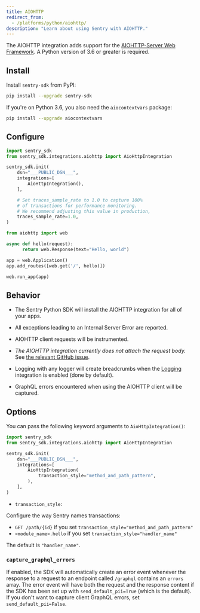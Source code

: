 ```yaml
---
title: AIOHTTP
redirect_from:
  - /platforms/python/aiohttp/
description: "Learn about using Sentry with AIOHTTP."
---
```


The AIOHTTP integration adds support for the [AIOHTTP-Server Web
Framework](https://docs.aiohttp.org/en/stable/web.html). A Python version of
3.6 or greater is required.

## Install

Install `sentry-sdk` from PyPI:

```bash
pip install --upgrade sentry-sdk
```

If you're on Python 3.6, you also need the `aiocontextvars` package:

```bash
pip install --upgrade aiocontextvars
```

## Configure

<SignInNote />

```python
import sentry_sdk
from sentry_sdk.integrations.aiohttp import AioHttpIntegration

sentry_sdk.init(
    dsn="___PUBLIC_DSN___",
    integrations=[
        AioHttpIntegration(),
    ],

    # Set traces_sample_rate to 1.0 to capture 100%
    # of transactions for performance monitoring.
    # We recommend adjusting this value in production,
    traces_sample_rate=1.0,
)

from aiohttp import web

async def hello(request):
      return web.Response(text="Hello, world")

app = web.Application()
app.add_routes([web.get('/', hello)])

web.run_app(app)
```

## Behavior

- The Sentry Python SDK will install the AIOHTTP integration for all of your apps.

- All exceptions leading to an Internal Server Error are reported.

- AIOHTTP client requests will be instrumented.

- _The AIOHTTP integration currently does not attach the request body._ See
  [the relevant GitHub
  issue](https://github.com/getsentry/sentry-python/issues/220).

- Logging with any logger will create breadcrumbs when
  the [Logging](/platforms/python/guides/logging/)
  integration is enabled (done by default).

- GraphQL errors encountered when using the AIOHTTP client will be captured.

## Options

You can pass the following keyword arguments to `AioHttpIntegration()`:

```python
import sentry_sdk
from sentry_sdk.integrations.aiohttp import AioHttpIntegration

sentry_sdk.init(
    dsn="___PUBLIC_DSN___",
    integrations=[
        AioHttpIntegration(
            transaction_style="method_and_path_pattern",
        ),
    ],
)
```

- `transaction_style`:

Configure the way Sentry names transactions:

- `GET /path/{id}` if you set `transaction_style="method_and_path_pattern"`
- `<module_name>.hello` if you set `transaction_style="handler_name"`

The default is `"handler_name"`.

### `capture_graphql_errors`

If enabled, the SDK will automatically create an error event whenever the response
to a request to an endpoint called `/graphql` contains an `errors` array. The
error event will have both the request and the response content if the SDK has
been set up with `send_default_pii=True` (which is the default). If you don't want to capture client GraphQL errors, set `send_default_pii=False`.
